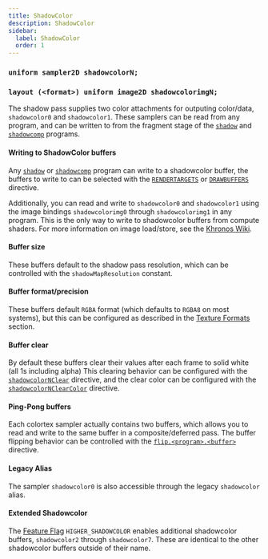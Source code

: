 ```yaml
---
title: ShadowColor
description: ShadowColor
sidebar:
  label: ShadowColor
  order: 1
---
```



### `uniform sampler2D shadowcolorN;`
### `layout (<format>) uniform image2D shadowcolorimgN;`

The shadow pass supplies two color attachments for outputing color/data, `shadowcolor0` and `shadowcolor1`. These samplers can be read from any program, and can be written to from the fragment stage of the [`shadow`](/reference/programs/shadow) and [`shadowcomp`](/reference/programs/shadow_comp) programs. 

#### Writing to ShadowColor buffers
Any [`shadow`](/reference/programs/shadow) or [`shadowcomp`](/reference/programs/shadow_comp) program can write to a shadowcolor buffer, the buffers to write to can be selected with the [`RENDERTARGETS`](/reference/constants/rendertargets) or [`DRAWBUFFERS`](/reference/constants/drawbuffers) directive.

Additionally, you can read and write to `shadowcolor0` and `shadowcolor1` using the image bindings `shadowcolorimg0` through `shadowcolorimg1` in any program. This is the only way to write to shadowcolor buffers from compute shaders. For more information on image load/store, see the [Khronos Wiki](https://www.khronos.org/opengl/wiki/Image_Load_Store).

#### Buffer size
These buffers default to the shadow pass resolution, which can be controlled with the `shadowMapResolution` constant.

#### Buffer format/precision
These buffers default `RGBA` format (which defaults to `RGBA8` on most systems), but this can be configured as described in the [Texture Formats](/reference/buffers/texture_format) section.

#### Buffer clear
By default these buffers clear their values after each frame to solid white (all 1s including alpha) This clearing behavior can be configured with the [`shadowcolorNClear`](/reference/constants/buffer_clear) directive, and the clear color can be configured with the [`shadowcolorNClearColor`](/reference/constants/buffer_clear_color) directive.

#### Ping-Pong buffers
Each colortex sampler actually contains two buffers, which allows you to read and write to the same buffer in a composite/deferred pass. The buffer flipping behavior can be controlled with the [`flip.<program>.<buffer>`](/reference/shadersproperties/buffer_flip) directive.

#### Legacy Alias
The sampler `shadowcolor0` is also accessible through the legacy `shadowcolor` alias.

#### Extended Shadowcolor
The [Feature Flag](/reference/shadersproperties/flags) `HIGHER_SHADOWCOLOR` enables additional shadowcolor buffers, `shadowcolor2` through `shadowcolor7`. These are identical to the other shadowcolor buffers outside of their name.